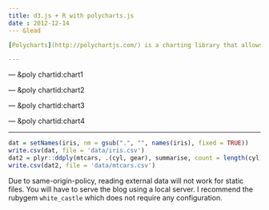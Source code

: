 ```yaml
---
title: d3.js + R with polycharts.js
date : 2012-12-14
--- &lead

[Polycharts](http://polychartjs.com/) is a charting library that allows users to create elegant, interactive visualizations using `d3.js` and grammar of graphics.

---
```


<script 
  src="https://raw.github.com/Polychart/polychart.js/master/polychart.latest.min.js">
</script>

<style>
.mycode pre {
  font-size: 11px;
  line-height: 16px;
}
</style>

<script>
gg.opts.graph.branding = false;
gg.opts.graph.width = 400;
gg.opts.graph.height = 300;
</script>

--- &poly chartid:chart1

<script>
gg.data.fetch("posts/data/tips.csv", function(data){
  gg.graph(data)
    .layer(gg.layer.point()
      .map({'x': 'total_bill', 'y': 'tip'})
      .map('color', 'day')
      .opts({'opacity': 0.6, 'radius': 2}))
    .opts('title', 'Tips Dataset')
    .facet(gg.facet.wrap('sex').ncol(2))
    .render("#{{slide.chartid}}")
  });
</script>

--- &poly chartid:chart2

<script>
gg.data.fetch('posts/data/mtcars.csv', function(data){
  gg.graph(data)
  .layer(gg.layer.bar()
    .map({'x':'cyl', 'y':'count', 'color':'gear'}))
  .scale('x', gg.scale.discrete())
  .render('#{{slide.chartid}}');
});
</script>

--- &poly chartid:chart3

<script>
  gg.data.fetch("posts/data/iris.csv", function(data) {
    gg.graph(data)
    .layer(gg.layer.point()
      .map({'x':'SepalLength', 'y':'PetalLength'})
      .map('color', 'Species'))
    .opts('title', 'Iris: Scatter Plot')
    .render("#{{slide.chartid}}");
  }); 
</script>

--- &poly chartid:chart4

<script>
  gg.data.fetch("posts/data/iris.csv", function(data){
    gg.graph(data)
    .layer(gg.layer.point()
      .map({'x': 'SepalLength', 'y': 'PetalLength'}))
    .opts('title', 'Iris Flower Dataset')
    .facet(gg.facet.wrap('Species').ncol(3))
    .render("#{{slide.chartid}}")
  });
</script>

---

```r
dat = setNames(iris, nm = gsub(".", "", names(iris), fixed = TRUE))
write.csv(dat, file = 'data/iris.csv')
dat2 = plyr::ddply(mtcars, .(cyl, gear), summarise, count = length(cyl))
write.csv(dat2, file = 'data/mtcars.csv')
```

<div class="alert">
 <p> Due to same-origin-policy, reading external data will not work for static files. You will have to serve the blog using a local server. I recommend the rubygem `white_castle` which does not require any configuration.</p>
</div>






